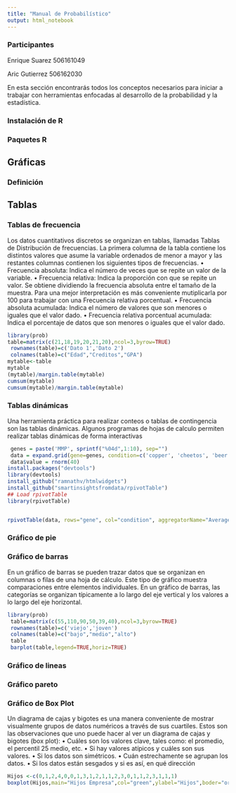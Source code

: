 ```yaml
---
title: "Manual de Probabilístico"
output: html_notebook
---
```


### Participantes

Enrique Suarez  506161049

Aric Gutierrez  506162030

En esta sección encontrarás todos los conceptos necesarios para iniciar a trabajar con herramientas enfocadas al desarrollo de la probabilidad y la estadística.

### Instalación de R

### Paquetes R

## Gráficas

### Definición 

## Tablas

### Tablas de frecuencia 
Los datos cuantitativos discretos se organizan en tablas, llamadas Tablas de Distribución de
frecuencias. La primera columna de la tabla contiene los distintos valores que asume la variable
ordenados de menor a mayor y las restantes columnas contienen los siguientes tipos de frecuencias.
  • Frecuencia absoluta: Indica el número de veces que se repite un valor de la variable.
  • Frecuencia relativa: Indica la proporción con que se repite un valor. Se obtiene dividiendo la
  frecuencia absoluta entre el tamaño de la muestra. Para una mejor interpretación es más conveniente
  mutiplicarla por 100 para trabajar con una Frecuencia relativa porcentual.
  • Frecuencia absoluta acumulada: Indica el número de valores que son menores o iguales que el
  valor dado.
  • Frecuencia relativa porcentual acumulada: Indica el porcentaje de datos que son menores o
  iguales que el valor dado.

```r
library(prob)
table=matrix(c(21,18,19,20,21,20),ncol=3,byrow=TRUE)
 rownames(table)=c('Dato 1','Dato 2')
 colnames(table)=c("Edad","Creditos","GPA")
mytable<-table
mytable
(mytable)/margin.table(mytable)
cumsum(mytable)
cumsum(mytable)/margin.table(mytable)


```
### Tablas dinámicas
Una herramienta práctica para realizar conteos o tablas de contingencia son las tablas dinámicas. Algunos programas de hojas de calculo permiten realizar tablas dinámicas de forma interactivas
```r
 genes = paste('MMP', sprintf("%04d",1:10), sep="")
 data = expand.grid(gene=genes, condition=c('copper', 'cheetos', 'beer', 'pizza'))
 data$value = rnorm(40)
install.packages("devtools")
library(devtools)
install_github("ramnathv/htmlwidgets")
install_github("smartinsightsfromdata/rpivotTable")
## Load rpivotTable
library(rpivotTable)


rpivotTable(data, rows="gene", col="condition", aggregatorName="Average", vals="value")

```
### Gráfico de pie

### Gráfico de barras
En un gráfico de barras se pueden trazar datos que se organizan en columnas o filas de una hoja de
cálculo. Este tipo de gráfico muestra comparaciones entre elementos individuales. En un gráfico de
barras, las categorías se organizan típicamente a lo largo del eje vertical y los valores a lo largo del
eje horizontal.
```r
library(prob)
 table=matrix(c(55,110,90,50,39,40),ncol=3,byrow=TRUE)
 rownames(table)=c('viejo','joven')
 colnames(table)=c("bajo","medio","alto")
 table
 barplot(table,legend=TRUE,horiz=TRUE)
```
### Gráfico de lineas

### Gráfico pareto

### Gráfico de Box Plot
Un diagrama de cajas y bigotes es una manera conveniente de mostrar visualmente grupos de datos
numéricos a través de sus cuartiles.
Estos son las observaciones que uno puede hacer al ver un diagrama de cajas y bigotes (box plot):
  • Cuáles son los valores clave, tales como: el promedio, el percentil 25 medio, etc.
  • Si hay valores atípicos y cuáles son sus valores.
  • Si los datos son simétricos.
  • Cuán estrechamente se agrupan los datos.
  • Si los datos están sesgados y si es así, en qué dirección
```r
Hijos <-c(0,1,2,4,0,0,1,3,1,2,1,1,2,3,0,1,1,2,3,1,1,1)
boxplot(Hijos,main="Hijos Empresa",col="green",ylabel="Hijos",boder="orange")
```



